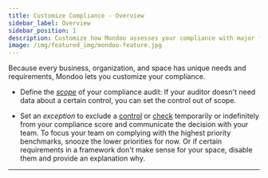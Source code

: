 ```yaml
---
title: Customize Compliance - Overview
sidebar_label: Overview
sidebar_position: 1
description: Customize how Mondoo assesses your compliance with major frameworks
image: /img/featured_img/mondoo-feature.jpg
---
```


Because every business, organization, and space has unique needs and requirements, Mondoo lets you customize your compliance.

- Define the [_scope_](/platform/compliance/customize/scope) of your compliance audit: If your auditor doesn't need data about a certain control, you can set the control out of scope.

- Set an _exception_ to exclude a [control](/platform/compliance/customize/exceptions) or [check](/platform/compliance/customize/exceptions-checks) temporarily or indefinitely from your compliance score and communicate the decision with your team. To focus your team on complying with the highest priority benchmarks, snooze the lower priorities for now. Or if certain requirements in a framework don't make sense for your space, disable them and provide an explanation why.

---
